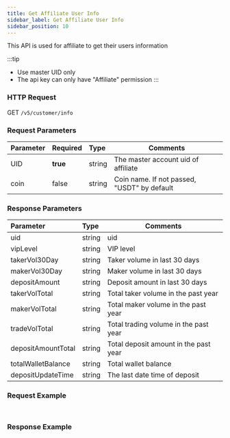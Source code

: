 ```yaml
---
title: Get Affiliate User Info
sidebar_label: Get Affiliate User Info
sidebar_position: 10
---
```


This API is used for affiliate to get their users information

:::tip
* Use master UID only
* The api key can only have "Affiliate" permission
:::

### HTTP Request
GET `/v5/customer/info`

### Request Parameters
| Parameter | Required | Type | Comments|
|:----- |:-------|:-----|------ |
|UID |**true** |string |The master account uid of affiliate|
|coin |false |string |Coin name. If not passed, "USDT" by default|

### Response Parameters
| Parameter | Type | Comments|
|:----- |:-----|----- |
|uid |string |uid|
|vipLevel |string |VIP level |
|takerVol30Day |string |Taker volume in last 30 days |
|makerVol30Day |string |Maker volume in last 30 days |
|depositAmount |string |Deposit amount in last 30 days |
|takerVolTotal |string |Total taker volume in the past year |
|makerVolTotal |string |Total maker volume in the past year |
|tradeVolTotal |string |Total trading volume in the past year |
|depositAmountTotal |string |Total deposit amount in the past year |
|totalWalletBalance |string |Total wallet balance |
|depositUpdateTime |string |The last date time of deposit |

### Request Example

<Tabs groupId="programming-languages">
<TabItem value="http" label="HTTP">

```http

```

</TabItem>
<TabItem value="python" label="Python">

```python

```

</TabItem>
</Tabs>

### Response Example

```json

```
